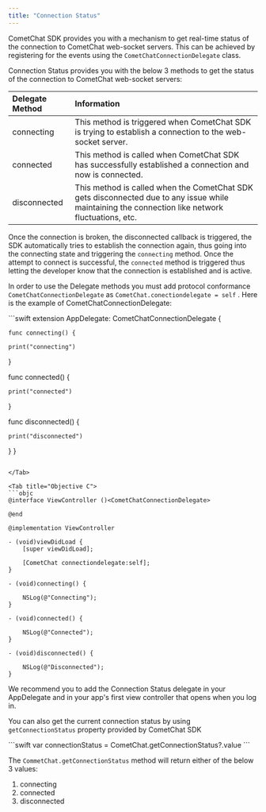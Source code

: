 ```yaml
---
title: "Connection Status"
---
```




CometChat SDK provides you with a mechanism to get real-time status of the connection to CometChat web-socket servers. This can be achieved by registering for the events using the `CometChatConnectionDelegate` class.

Connection Status provides you with the below 3 methods to get the status of the connection to CometChat web-socket servers:

| Delegate Method | Information                                                                                                                                      |
| :--------------- | :------------------------------------------------------------------------------------------------------------------------------------------------ |
| connecting      | This method is triggered when CometChat SDK is trying to establish a connection to the web-socket server.                                        |
| connected       | This method is called when CometChat SDK has successfully established a connection and now is connected.                                         |
| disconnected    | This method is called when the CometChat SDK gets disconnected due to any issue while maintaining the connection like network fluctuations, etc. |

Once the connection is broken, the disconnected callback is triggered, the SDK automatically tries to establish the connection again, thus going into the connecting state and triggering the `connecting` method. Once the attempt to connect is successful, the `connected` method is triggered thus letting the developer know that the connection is established and is active.

In order to use the Delegate methods you must add protocol conformance `CometChatConnectionDelegate` as `CometChat.conectiondelegate = self` . Here is the example of CometChatConnectionDelegate:

<Tabs>
<Tab title="Swift">
```swift
extension AppDelegate: CometChatConnectionDelegate {

	func connecting() {
    
  	print("connecting")
  }
    
  func connected() {
        
    print("connected")  
  }
    
  func disconnected() {
  
  	print("disconnected")
  }
}
```

</Tab>

<Tab title="Objective C">
```objc
@interface ViewController ()<CometChatConnectionDelegate>

@end

@implementation ViewController

- (void)viewDidLoad {
    [super viewDidLoad];
    
    [CometChat connectiondelegate:self];
}

- (void)connecting() {
    
    NSLog(@"Connecting");
}

- (void)connected() {
    
    NSLog(@"Connected");
}

- (void)disconnected() {
    
    NSLog(@"Disconnected");
}
```

</Tab>

</Tabs>

<Note>

We recommend you to add the Connection Status delegate in your AppDelegate and in your app's first view controller that opens when you log in.

</Note>

You can also get the current connection status by using `getConnectionStatus` property provided by CometChat SDK

<Tabs>
<Tab title="Swift">
```swift
var connectionStatus = CometChat.getConnectionStatus?.value
```

</Tab>

</Tabs>

The `CommetChat.getConnectionStatus` method will return either of the below 3 values:

1. connecting
2. connected
3. disconnected
